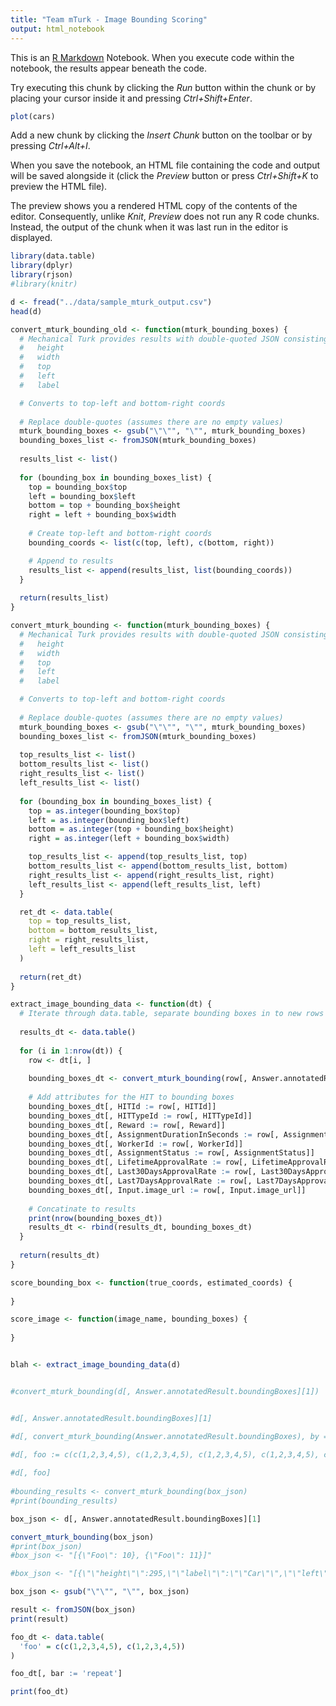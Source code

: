 ```yaml
---
title: "Team mTurk - Image Bounding Scoring"
output: html_notebook
---
```


This is an [R Markdown](http://rmarkdown.rstudio.com) Notebook. When you execute code within the notebook, the results appear beneath the code. 

Try executing this chunk by clicking the *Run* button within the chunk or by placing your cursor inside it and pressing *Ctrl+Shift+Enter*. 

```r
plot(cars)
```

Add a new chunk by clicking the *Insert Chunk* button on the toolbar or by pressing *Ctrl+Alt+I*.

When you save the notebook, an HTML file containing the code and output will be saved alongside it (click the *Preview* button or press *Ctrl+Shift+K* to preview the HTML file).

The preview shows you a rendered HTML copy of the contents of the editor. Consequently, unlike *Knit*, *Preview* does not run any R code chunks. Instead, the output of the chunk when it was last run in the editor is displayed.
```r
library(data.table)
library(dplyr)
library(rjson)
#library(knitr)
```

```r
d <- fread("../data/sample_mturk_output.csv")
head(d)
```
```r

convert_mturk_bounding_old <- function(mturk_bounding_boxes) {
  # Mechanical Turk provides results with double-quoted JSON consisting of:
  #   height
  #   width
  #   top
  #   left
  #   label

  # Converts to top-left and bottom-right coords
  
  # Replace double-quotes (assumes there are no empty values)
  mturk_bounding_boxes <- gsub("\"\"", "\"", mturk_bounding_boxes)
  bounding_boxes_list <- fromJSON(mturk_bounding_boxes)
  
  results_list <- list()
  
  for (bounding_box in bounding_boxes_list) {
    top = bounding_box$top
    left = bounding_box$left
    bottom = top + bounding_box$height
    right = left + bounding_box$width
    
    # Create top-left and bottom-right coords
    bounding_coords <- list(c(top, left), c(bottom, right))

    # Append to results
    results_list <- append(results_list, list(bounding_coords))
  }
  
  return(results_list)
}

convert_mturk_bounding <- function(mturk_bounding_boxes) {
  # Mechanical Turk provides results with double-quoted JSON consisting of:
  #   height
  #   width
  #   top
  #   left
  #   label

  # Converts to top-left and bottom-right coords
  
  # Replace double-quotes (assumes there are no empty values)
  mturk_bounding_boxes <- gsub("\"\"", "\"", mturk_bounding_boxes)
  bounding_boxes_list <- fromJSON(mturk_bounding_boxes)
  
  top_results_list <- list()
  bottom_results_list <- list()
  right_results_list <- list()
  left_results_list <- list()
  
  for (bounding_box in bounding_boxes_list) {
    top = as.integer(bounding_box$top)
    left = as.integer(bounding_box$left)
    bottom = as.integer(top + bounding_box$height)
    right = as.integer(left + bounding_box$width)

    top_results_list <- append(top_results_list, top)
    bottom_results_list <- append(bottom_results_list, bottom)
    right_results_list <- append(right_results_list, right)
    left_results_list <- append(left_results_list, left)
  }

  ret_dt <- data.table(
    top = top_results_list,
    bottom = bottom_results_list,
    right = right_results_list,
    left = left_results_list
  )
    
  return(ret_dt)
}

extract_image_bounding_data <- function(dt) {
  # Iterate through data.table, separate bounding boxes in to new rows in case there are multiple bounding boxes in any images. 
  
  results_dt <- data.table()
  
  for (i in 1:nrow(dt)) {
    row <- dt[i, ]
    
    bounding_boxes_dt <- convert_mturk_bounding(row[, Answer.annotatedResult.boundingBoxes])
    
    # Add attributes for the HIT to bounding boxes
    bounding_boxes_dt[, HITId := row[, HITId]]
    bounding_boxes_dt[, HITTypeId := row[, HITTypeId]]
    bounding_boxes_dt[, Reward := row[, Reward]]
    bounding_boxes_dt[, AssignmentDurationInSeconds := row[, AssignmentDurationInSeconds]]
    bounding_boxes_dt[, WorkerId := row[, WorkerId]]
    bounding_boxes_dt[, AssignmentStatus := row[, AssignmentStatus]]
    bounding_boxes_dt[, LifetimeApprovalRate := row[, LifetimeApprovalRate]]
    bounding_boxes_dt[, Last30DaysApprovalRate := row[, Last30DaysApprovalRate]]
    bounding_boxes_dt[, Last7DaysApprovalRate := row[, Last7DaysApprovalRate]]
    bounding_boxes_dt[, Input.image_url := row[, Input.image_url]]
    
    # Concatinate to results
    print(nrow(bounding_boxes_dt))
    results_dt <- rbind(results_dt, bounding_boxes_dt)
  }
  
  return(results_dt)
}

score_bounding_box <- function(true_coords, estimated_coords) {
  
}

score_image <- function(image_name, bounding_boxes) {
  
}


blah <- extract_image_bounding_data(d)


#convert_mturk_bounding(d[, Answer.annotatedResult.boundingBoxes][1])


#d[, Answer.annotatedResult.boundingBoxes][1]

#d[, convert_mturk_bounding(Answer.annotatedResult.boundingBoxes), by = seq_len(nrow(d))]

#d[, foo := c(c(1,2,3,4,5), c(1,2,3,4,5), c(1,2,3,4,5), c(1,2,3,4,5), c(1,2,3,4,5)) ]
 
#d[, foo]
 
#bounding_results <- convert_mturk_bounding(box_json)
#print(bounding_results)
```

```r
box_json <- d[, Answer.annotatedResult.boundingBoxes][1]

convert_mturk_bounding(box_json)
#print(box_json)
#box_json <- "[{\"Foo\": 10}, {\"Foo\": 11}]"

#box_json <- "[{\"\"height\"\":295,\"\"label\"\":\"\"Car\"\",\"\"left\"\":1094,\"\"top\"\":1017,\"\"width\"\":326},{\"\"height\"\":243,\"\"label\"\":\"\"Car\"\",\"\"left\"\":641,\"\"top\"\":1064,\"\"width\"\":363},{\"\"height\"\":132,\"\"label\"\":\"\"Car\"\",\"\"left\"\":604,\"\"top\"\":1001,\"\"width\"\":200},{\"\"height\"\":164,\"\"label\"\":\"\"Car\"\",\"\"left\"\":430,\"\"top\"\":990,\"\"width\"\":190},{\"\"height\"\":195,\"\"label\"\":\"\"Car\"\",\"\"left\"\":204,\"\"top\"\":990,\"\"width\"\":231}]"

box_json <- gsub("\"\"", "\"", box_json)

result <- fromJSON(box_json)
print(result)
```


```r
foo_dt <- data.table(
  'foo' = c(c(1,2,3,4,5), c(1,2,3,4,5))
)

foo_dt[, bar := 'repeat']

print(foo_dt)

```

